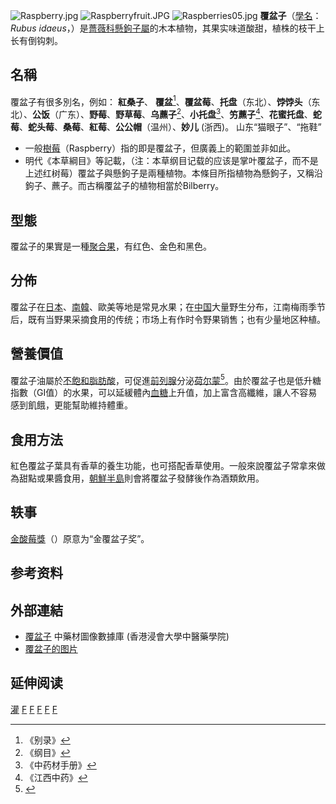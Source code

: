 {{distinguish|杨梅|樹莓}}
{{speciesbox
| image = Raspberries (Rubus Idaeus).jpg
| image_caption = 覆盆子
| genus = Rubus
| species = idaeus
| authority = [[卡尔·林奈|L]].
| range_map = RaspberryYield.png
| range_map_caption = 平均地區產量 (公斤/公頃)
|synonyms_ref=<ref>{{ThePlantList |id=rjp-310 |taxon=Rubus idaeus |authority=L.}}</ref>
|synonyms={{collapsible list|bullets = true
|''Batidaea idea'' <small>(L.) Nieuwl.</small>
|''Batidaea vulgaris'' <small>Nieuwl.</small>
|''Batidea peramoena'' <small>Greene</small>
|''Rubus acanthocladus'' <small>Borb</small>
|''Rubus buschii'' <small>(Rozanova) Grossh.</small>
|''Rubus chrysocarpus'' <small>Čelak. ex Gyer</small>
|''Rubus euroasiaticus'' <small>Sinkova</small>
|''Rubus fragrans'' <small>Salisb.</small>
|''Rubus frambaesianus'' <small>Lam.</small>
|''Rubus glaber'' <small>Mill. ex Simonk.</small>
|''Rubus greeneanus'' <small>L.H.Bailey</small> 
|''Rubus leesii'' <small>Bab.</small>
|''Rubus obtusifolius'' <small>Willd. </small>
|''Rubus sericeus'' <small>Gilib.</small>
|''Rubus vulgatus'' <small>Rozanova</small>
|''Rubus komarovii'' <small>Nakai</small>
|''Rubus melanolasius'' <small>(Dieck ex Focke) Kom.</small>
|''Rubus sachalinensis'' <small>H.Lév.</small>
|''Rubus sibiricus'' <small>(Kom.) Sinkova</small>
|''Rubus nipponicus'' <small>(Focke) Koidz.</small>
|''Batidea acalyphacea'' <small>Greene </small>
|''Batidea arizonica'' <small>Greene</small>
|''Rubus carolinianus'' <small>Rydb.</small> 
|''Rubus melanolasius'' <small>Dieck</small> 
|''Rubus neglectus'' <small>Peck</small>
|''Rubus strigosus'' <small>Michx.</small>
|''Batidea viburnifolia'' <small>Greene</small>
}}}}
[[File:Raspberry.jpg|thumb]]
[[File:Raspberryfruit.JPG|thumb]]
[[File:Raspberries05.jpg|thumb]]
'''覆盆子'''（[[學名|學名]]：''Rubus idaeus''，{{lang-en|raspberry, red raspberry}}）是[[薔薇科|薔薇科]][[懸鉤子屬|懸鉤子屬]]的木本植物，其果实味道酸甜，植株的枝干上长有倒钩刺。

==名稱==
覆盆子有很多別名，例如：
'''紅桑子'''、 '''覆盆'''<ref>《别录》</ref>、'''覆盆莓'''、'''托盘'''（东北）、'''饽饽头'''（东北）、'''公饭'''（广东）、'''野莓'''、'''野草莓'''、'''乌藨子'''<ref>《纲目》</ref>、'''小托盘'''<ref>《中药材手册》</ref>、'''竻藨子'''<ref>《江西中药》</ref>、'''花蜜托盘'''、'''蛇莓'''、'''蛇头莓'''、'''桑莓'''、'''紅莓'''、'''公公帽'''（温州）、'''妙儿''' (浙西)。
山东“猫眼子”、“拖鞋”
*一般[[樹莓|樹莓]]（Raspberry）指的即是覆盆子，但廣義上的範圍並非如此。
*明代《本草綱目》等記載，（注：本草纲目记载的应该是掌叶覆盆子，而不是上述红树莓）覆盆子與懸鉤子是兩種植物。本條目所指植物為懸鉤子，又稱沿鉤子、藨子。而古稱覆盆子的植物相當於Bilberry。

== 型態 ==

覆盆子的果實是一種[[聚合果|聚合果]]，有红色、金色和黑色。

== 分佈 ==

覆盆子在[[日本|日本]]、[[南韓|南韓]]、歐美等地是常見水果；在[[中国|中国]]大量野生分布，江南梅雨季节后，既有当野果采摘食用的传统；市场上有作时令野果销售；也有少量地区种植。

== 營養價值 ==
{{medical}}
覆盆子油屬於[[不飽和脂肪酸|不飽和脂肪酸]]，可促進[[前列腺|前列腺]]分泌[[荷尔蒙|荷尔蒙]]<ref>{{cite book|author=王本祥|title=《現代中藥藥理學》|publisher=天津科學技術出版社|year=1999|page=1248-1250}}</ref>。由於覆盆子也是低升糖指數（GI值）的水果，可以延緩體內[[血糖|血糖]]上升值，加上富含高纖維，讓人不容易感到飢餓，更能幫助維持體重。

== 食用方法 ==

紅色覆盆子葉具有香草的養生功能，也可搭配香草使用。一般來說覆盆子常拿來做為甜點或果醬食用，[[朝鮮半島|朝鮮半島]]則會將覆盆子發酵後作為酒類飲用。

== 轶事 ==
[[金酸莓獎|金酸莓獎]]（{{Lang-en|Golden Raspberry Awards}}）原意为“金覆盆子奖”。

==参考资料==
{{reflist}}

==外部連結==	
*[https://sys01.lib.hkbu.edu.hk/cmed/mmid/detail.php?pid=B00243 覆盆子] 中藥材圖像數據庫  (香港浸會大學中醫藥學院) {{zh}}{{en}} 
* [https://lh4.ggpht.com/a48NEB20IrTwJIgOD6iaNgba7GmxZQHUGAN82t40f5PzvmzsYVBcPKGPEsj0YTOfBjH5FWI5-2rDxDIzzsWUNA=s1200 覆盆子的图片] {{Wayback|url=https://lh4.ggpht.com/a48NEB20IrTwJIgOD6iaNgba7GmxZQHUGAN82t40f5PzvmzsYVBcPKGPEsj0YTOfBjH5FWI5-2rDxDIzzsWUNA=s1200 |date=20201028204525 }}

== 延伸阅读 ==
{{Wikisource further reading}}
{{Taxonbar|from=Q12252383}}

[[Category:藥用植物|灌]]
[[Category:水果|F]]
[[Category:中药|F]]
[[Category:悬钩子属|F]]
[[Category:日本农业|F]]
[[Category:卡尔·林奈命名的生物分类|F]]